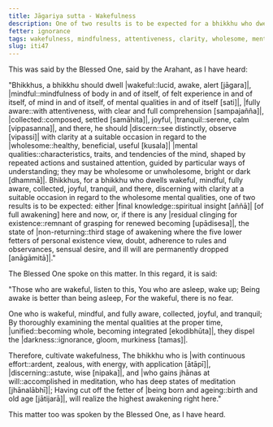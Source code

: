 ```yaml
---
title: Jāgariya sutta - Wakefulness
description: One of two results is to be expected for a bhikkhu who dwells wakeful, mindful, fully aware, collected, joyful, tranquil, and discerning with clarity at a suitable occasion in regard to the wholesome mental qualities - 1) full awakening here and now, or 2) the state of non-returning.
fetter: ignorance
tags: wakefulness, mindfulness, attentiveness, clarity, wholesome, mental qualities, joy, collectedness, tranquility, discernment, wisdom, iti, iti28-49
slug: iti47
---
```


This was said by the Blessed One, said by the Arahant, as I have heard:

"Bhikkhus, a bhikkhu should dwell |wakeful::lucid, awake, alert [jāgara]|, |mindful::mindfulness of body in and of itself, of felt experience in and of itself, of mind in and of itself, of mental qualities in and of itself [sati]|, |fully aware::with attentiveness, with clear and full comprehension [sampajañña]|, |collected::composed, settled [samāhita]|, joyful, |tranquil::serene, calm [vippasanna]|, and there, he should |discern::see distinctly, observe [vipassi]| with clarity at a suitable occasion in regard to the |wholesome::healthy, beneficial, useful [kusala]| |mental qualities::characteristics, traits, and tendencies of the mind, shaped by repeated actions and sustained attention, guided by particular ways of understanding; they may be wholesome or unwholesome, bright or dark [dhammā]|. Bhikkhus, for a bhikkhu who dwells wakeful, mindful, fully aware, collected, joyful, tranquil, and there, discerning with clarity at a suitable occasion in regard to the wholesome mental qualities, one of two results is to be expected: either |final knowledge::spiritual insight [aññā]| [of full awakening] here and now, or, if there is any |residual clinging for existence::remnant of grasping for renewed becoming [upādisesa]|, the state of |non-returning::third stage of awakening where the five lower fetters of personal existence view, doubt, adherence to rules and observances, sensual desire, and ill will are permanently dropped [anāgāmitā]|."

The Blessed One spoke on this matter. In this regard, it is said:

"Those who are wakeful, listen to this,
You who are asleep, wake up;
Being awake is better than being asleep,
For the wakeful, there is no fear.

One who is wakeful, mindful, and fully aware,
collected, joyful, and tranquil;
By thoroughly examining the mental qualities at the proper time,
|unified::becoming whole, becoming integrated [ekodibhūta]|, they dispel the |darkness::ignorance, gloom, murkiness [tamas]|.

Therefore, cultivate wakefulness,
The bhikkhu who is |with continuous effort::ardent, zealous, with energy, with application [ātāpī]|, |discerning::astute, wise [nipaka]|, and |who gains jhānas at will::accomplished in meditation, who has deep states of meditation [jhānalābhī]|;
Having cut off the fetter of |being born and ageing::birth and old age [jātijarā]|,
will realize the highest awakening right here."

This matter too was spoken by the Blessed One, as I have heard.